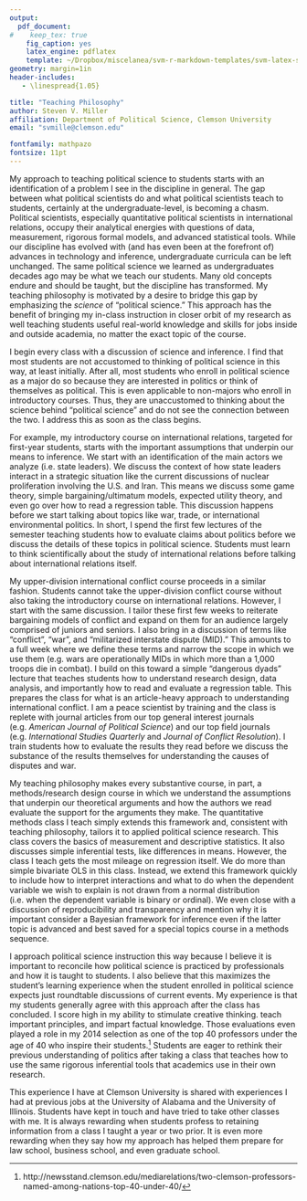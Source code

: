 ```yaml
---
output: 
  pdf_document:
#    keep_tex: true
    fig_caption: yes
    latex_engine: pdflatex
    template: ~/Dropbox/miscelanea/svm-r-markdown-templates/svm-latex-statement.tex
geometry: margin=1in
header-includes:
   - \linespread{1.05}

title: "Teaching Philosophy"
author: Steven V. Miller
affiliation: Department of Political Science, Clemson University
email: "svmille@clemson.edu"

fontfamily: mathpazo
fontsize: 11pt
---
```


My approach to teaching political science to students starts with an identification of a problem I see in the discipline in general. The gap between what political scientists do and what political scientists teach to students, certainly at the undergraduate-level, is becoming a chasm. Political scientists, especially quantitative political scientists in international relations, occupy their analytical energies with questions of data, measurement, rigorous formal models, and advanced statistical tools. While our discipline has evolved with (and has even been at the forefront of) advances in technology and inference, undergraduate curricula can be left unchanged. The same political science we learned as undergraduates decades ago may be what we teach our students. Many old concepts endure and should be taught, but the discipline has transformed. My teaching philosophy is motivated by a desire to bridge this gap by emphasizing the *science* of "political science." This approach has the benefit of bringing my in-class instruction in closer orbit of my research as well teaching students useful real-world knowledge and skills for jobs inside and outside academia, no matter the exact topic of the course. <!--% My seven years of teaching at the university-level has found this to be a rewarding experience for both the students -->

I begin every class with a discussion of science and inference. I find that most students are not accustomed to thinking of political science in this way, at least initially. After all, most students who enroll in political science as a major do so because they are interested in politics or think of themselves as political. This is even applicable to non-majors who enroll in introductory courses. Thus, they are unaccustomed to thinking about the science behind "political science" and do not see the connection between the two. I address this as soon as the class begins. 

For example, my introductory course on international relations, targeted for first-year students, starts with the important assumptions that underpin our means to inference. We start with an identification of the main actors we analyze (i.e. state leaders). We discuss the context of how state leaders interact in a strategic situation like the current discussions of nuclear proliferation involving the U.S. and Iran. This means we discuss some game theory, simple bargaining/ultimatum models, expected utility theory, and even go over how to read a regression table. This discussion happens before we start talking about topics like war, trade, or international environmental politics. In short, I spend the first few lectures of the semester teaching students how to evaluate claims about politics before we discuss the details of these topics in political science. Students must learn to think scientifically about the study of international relations before talking about international relations itself.

My upper-division international conflict course proceeds in a similar fashion. Students cannot take the upper-division conflict course without also taking the introductory course on international relations. However, I start with the same discussion. I tailor these first few weeks to reiterate bargaining models of conflict and expand on them for an audience largely comprised of juniors and seniors. I also bring in a discussion of terms like "conflict", "war", and "militarized interstate dispute (MID)." This amounts to a full week where we define these terms and narrow the scope in which we use them (e.g. wars are operationally MIDs in which more than a 1,000 troops die in combat). I build on this toward a simple "dangerous dyads" lecture that teaches students how to understand research design, data analysis, and importantly how to read and evaluate a regression table. This prepares the class for what is an article-heavy approach to understanding international conflict. I am a peace scientist by training and the class is replete with journal articles from our top general interest journals (e.g. *American Journal of Political Science*) and our top field journals (e.g. *International Studies Quarterly* and *Journal of Conflict Resolution*). I train students how to evaluate the results they read before we discuss the substance of the results themselves for understanding the causes of disputes and war.

<!-- My U.S. foreign policy course takes a similar approach even as the scope of the class changes. For example, my class on American foreign policy decision-making proceeds with a treatment of the prevailing theories of foreign policy decision-making and why American presidents make the decisions they make in foreign policy. I then apply these tools to an understanding of prominent cases like the Cuban Missile Crisis and Operation Eagle Claw during the Iran Hostage Crisis. What they first understood as just interesting events or American foreign policy episodes with normative implications, they soon see how we as researchers seek to understand these events and others scientifically. -->

My teaching philosophy makes every substantive course, in part, a methods/research design course in which we understand the assumptions that underpin our theoretical arguments and how the authors we read evaluate the support for the arguments they make. The quantitative methods class I teach simply extends this framework and, consistent with teaching philosophy, tailors it to applied political science research. This class covers the basics of measurement and descriptive statistics. It also discusses simple inferential tests, like differences in means. However, the class I teach gets the most mileage on regression itself. We do more than simple bivariate OLS in this class. Instead, we extend this framework quickly to include how to interpret interactions and what to do when the dependent variable we wish to explain is not drawn from a normal distribution (i.e. when the dependent variable is binary or ordinal). We even close with a discussion of reproducibility and transparency and mention why it is important consider a Bayesian framework for inference even if the latter topic is advanced and best saved for a special topics course in a methods sequence.

I approach political science instruction this way because I believe it is important to reconcile how political science is practiced by professionals and how it is taught to students. I also believe that this maximizes the student's learning experience when the student enrolled in political science expects just roundtable discussions of current events. My experience is that my students generally agree with this approach after the class has concluded. I score high in my ability to stimulate creative thinking. teach important principles, and impart factual knowledge. Those evaluations even played a role in my 2014 selection as one of the top 40 professors under the age of 40 who inspire their students.[^top40] Students are eager to rethink their previous understanding of politics after taking a class that teaches how to use the same rigorous inferential tools that academics use in their own research. 

[^top40]: http://newsstand.clemson.edu/mediarelations/two-clemson-professors-named-among-nations-top-40-under-40/

This experience I have at Clemson University is shared with experiences I had at previous jobs at the University of Alabama and the University of Illinois. Students have kept in touch and have tried to take other classes with me. It is always rewarding when students profess to retaining information from a class I taught a year or two prior.  It is even more rewarding when they say how my approach has helped them prepare for law school, business school, and even graduate school.

